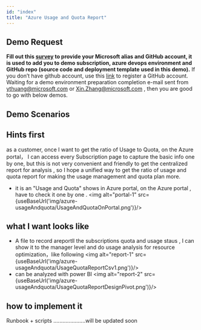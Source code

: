 ```yaml
---
id: "index"
title: "Azure Usage and Quota Report"
---
```



## Demo Request
**Fill out this [survey](https://forms.office.com/Pages/DesignPage.aspx#FormId=v4j5cvGGr0GRqy180BHbR2TLimZclS5AtMUGZWZi-PZUNUlWOTE1VjQxQjJYUUlJNVdaQTBRQ1AxSi4u) to provide your Microsoft alias and GitHub account, it is used to add you to demo subscription, azure devops environment and GitHub repo (source code and deployment template used in this demo).** If you don’t have github account, use this [link](https://github.com/join?source=login/) to register a GitHub account.
Waiting for a demo environment preparation completion e-mail sent from ythuang@microsoft.com or Xin.Zhang@microsoft.com , then you are good to go with below demos.

## Demo Scenarios
## Hints first

as a customer, once I want to get the ratio of Usage to Quota, on the Azure portal， I can access every Subscription page to capture the basic info one by one, but this is not very convenient and friendly  to get the centralized report for  analysis , so I hope a unified way to get the ratio of usage and quota report for making the usage management and quota plan more.
- it is an "Usage and Quota" shows in Azure portal, on the Azure portal , have to check it one by one  .
<img alt="portal-1" src={useBaseUrl('img/azure-usageAndquota/UsageAndQuotaOnPortal.png')}/>

## what I want looks like
- A file to record areportll the subscriptions quota and usage staus , I can show it to the manager level and do usage analysis for resource optimization，like following 
<img alt="report-1" src={useBaseUrl('img/azure-usageAndquota/UsageQuotaReportCsv1.png')}/>
- can be analyzed with power BI 
<img alt="report-2" src={useBaseUrl('img/azure-usageAndquota/UsageQuotaReportDesignPivot.png')}/>


## how to implement it 
Runbook + scripts .....................will be updated soon
